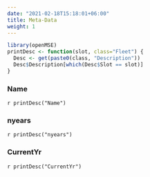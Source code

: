 ```yaml
---
date: "2021-02-18T15:18:01+06:00"
title: Meta-Data 
weight: 1
---
```


```r
library(openMSE)
printDesc <- function(slot, class="Fleet") {
  Desc <- get(paste0(class, "Description"))
  Desc$Description[which(Desc$Slot == slot)]
}
```

### Name 
`r printDesc("Name")`   

### nyears 
`r printDesc("nyears")`

### CurrentYr
`r printDesc("CurrentYr")`

